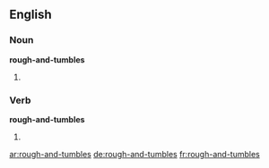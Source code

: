==English==

===Noun===
'''rough-and-tumbles'''
# {{plural of|rough-and-tumble}}

===Verb===
'''rough-and-tumbles'''
# {{en-third-person singular of|rough-and-tumble}}

[[ar:rough-and-tumbles]]
[[de:rough-and-tumbles]]
[[fr:rough-and-tumbles]]